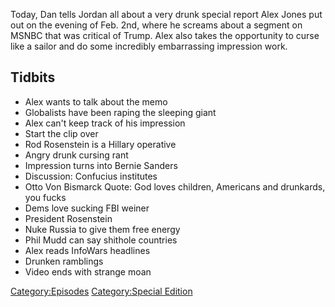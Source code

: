 {{DEFAULTSORT:
    #_EPISODE_0126:February 2, 2018 (Special Report)
}}{{Episode
    | title           = February 2, 2018 (Special Report)
    | caption         = Listen to this episode on [https://knowledgefight.libsyn.com/knowledge-fight-feb-2-2018-special-report Libsyn] [https://open.spotify.com/episode/6Ox58zzGhzLCMzYZ3R5JGi Spotify], Read the [[Transcript/126: February 2, 2018 (Special Report)|Unofficial Transcript]]
    | episodeNumber   = 126
    | length          = 01:38:22
    | airDate         = February 5, 2018
    | coverageDate    = February 2, 2018
    | episodeType     = [[:Category:Special Edition|Special Edition]]
    | appearance      = [[Rod Rosenstein]], [[Bernie Sanders]], [[Phil Mudd]]
    | oocDrop         = Fuck you!
    | previousEpisode = [[125: Project Camelot's War In Heaven]]
    | nextEpisode     = [[127: February 8, 2018]]
}}

{{Stub}}

Today, Dan tells Jordan all about a very drunk special report Alex Jones put out on the evening of Feb. 2nd, where he screams about a segment on MSNBC that was critical of Trump. Alex also takes the opportunity to curse like a sailor and do some incredibly embarrassing impression work.

==Tidbits==

*Alex wants to talk about the memo
*Globalists have been raping the sleeping giant
*Alex can't keep track of his impression
*Start the clip over
*Rod Rosenstein is a Hillary operative
*Angry drunk cursing rant
*Impression turns into Bernie Sanders
*Discussion: Confucius institutes
*Otto Von Bismarck Quote: God loves children, Americans and drunkards, you fucks
*Dems love sucking FBI weiner
*President Rosenstein
*Nuke Russia to give them free energy
*Phil Mudd can say shithole countries
*Alex reads InfoWars headlines
*Drunken ramblings
*Video ends with strange moan

[[Category:Episodes]]
[[Category:Special Edition]]
